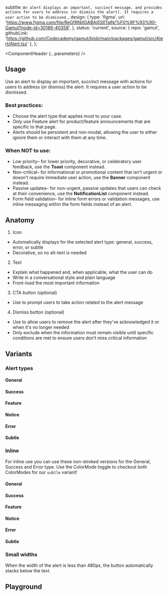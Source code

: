 


  subtitle: `An alert displays an important, succinct message, and provides actions for users to address (or dismiss the alert). It requires a user action to be dismissed.`,
  design: {
    type: 'figma',
    url: 'https://www.figma.com/file/ReGfRNillGABAj5SlITalN/%F0%9F%93%90-Gamut?node-id=30186-40358',
  },
  status: 'current',
  source: {
    repo: 'gamut',
    githubLink: 'https://github.com/Codecademy/gamut/blob/main/packages/gamut/src/Alert/Alert.tsx'
  },
};

<Meta of={AlertStories} />

<ComponentHeader {...parameters} />

## Usage

Use an alert to display an important, succinct message with actions for users to address (or dismiss) the alert. It requires a user action to be dismissed.

### Best practices:
- Choose the alert type that applies most to your case.
- Only use Feature alert for product/feature announcements that are specific to that page.
- Alerts should be persistent and non-modal, allowing the user to either ignore them or interact with them at any time.

### When NOT to use:
- Low priority– for lower priority, decorative, or celebratory user feedback, use the **Toast** component instead.
- Non-critical– for informational or promotional content that isn't urgent or doesn't require immediate user action, use the **Banner** component instead.
- Passive updates– for non-urgent, passive updates that users can check at their convenience, use the **NotificationList** component instead.
- Form field validation– for inline form errors or validation messages, use inline messaging within the form fields instead of an alert.

## Anatomy
<ImageWrapper src="./molecules/alertAnatomy.png" alt="Alert Anatomy diagram"/>

1. Icon
- Automatically displays for the selected alert type: general, success, error, or subtle
- Decorative, so no alt-text is needed
2. Text
- Explain what happened and, when applicable, what the user can do
- Write in a conversational style and plain language
- Front-load the most important information
3. CTA button (optional)
- Use to prompt users to take action related to the alert message
4. Dismiss button (optional)
- Use to allow users to remove the alert after they've acknowledged it or when it's no longer needed
- Only exclude when the information must remain visible until specific conditions are met to ensure users don’t miss critical information

## Variants

### Alert types

#### General

<Canvas of={AlertStories.General} />

#### Success
<Canvas of={AlertStories.Success} />

#### Feature
<Canvas of={AlertStories.Feature} />

#### Notice
<Canvas of={AlertStories.Notice} />

#### Error
<Canvas of={AlertStories.Error} />

#### Subtle
<Canvas of={AlertStories.Subtle} />

### Inline

For inline use you can use these non-stroked versions for the General, Success and Error type. Use the ColorMode toggle to checkout both ColorModes for our `subtle` variant!

#### General

<Canvas of={AlertStories.GeneralInline} />

#### Success
<Canvas of={AlertStories.SuccessInline} />

#### Feature
<Canvas of={AlertStories.FeatureInline} />

#### Notice
<Canvas of={AlertStories.NoticeInline} />

#### Error
<Canvas of={AlertStories.ErrorInline} />

#### Subtle
<Canvas of={AlertStories.SubtleInline} />

### Small widths

When the width of the alert is less than 480px, the button automatically stacks below the text.
<Canvas of={AlertStories.SmallWidth} />

## Playground

<Canvas sourceState="shown" of={AlertStories.General} />

<Controls />
